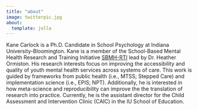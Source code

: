```yaml
---
title: "about"
image: twitterpic.jpg
about: 
  template: jolla
---
```


Kane Carlock is a Ph.D. Candidate in School Psychology at Indiana University-Bloomington. Kane is a member of the School-Based Mental Health Research and Training Initiative [SBMH-RTI](https://www.sbmhinitiative.com/) lead by Dr. Heather Ormiston. His research interests focus on improving the accessibility and quality of youth mental health services across systems of care. This work is guided by frameworks from public health (i.e., MTSS; Stepped Care) and implementation science (i.e., EPIS; NPT). Additionally, he is interested in how meta-science and reproducibility can improve the the translation of research into practice. Currently, he is the assistant director for the Child Assessment and Intervention Clinic (CAIC) in the IU School of Education.
